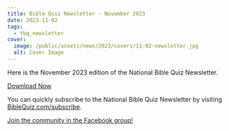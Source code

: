 ```yaml
---
title: Bible Quiz Newsletter - November 2023
date: 2023-11-02
tags:
  - tbq_newsletter
cover:
  image: /public/assets/news/2023/covers/11-02-newsletter.jpg
  alt: Cover Image
---
```


Here is the November 2023 edition of the National Bible Quiz Newsletter.

<a href="https://biblequiz.com/assets/news/2023/11-newsletter.pdf" class="btn btn-primary">Download Now</a>

You can quickly subscribe to the National Bible Quiz Newsletter by visiting [BibleQuiz.com/subscribe](https://biblequiz.com/subscribe/).

[Join the community in the Facebook group!](https://www.facebook.com/groups/agbiblequiz)
